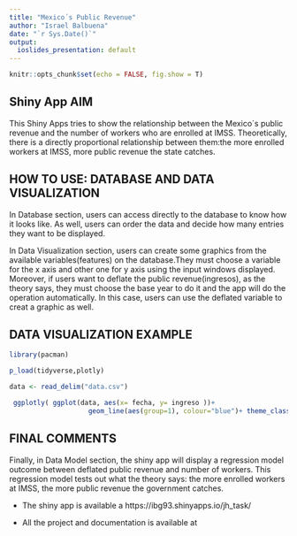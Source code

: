 ```yaml
---
title: "Mexico´s Public Revenue"
author: "Israel Balbuena"
date: "`r Sys.Date()`"
output:
  ioslides_presentation: default
---
```


```r
knitr::opts_chunk$set(echo = FALSE, fig.show = T)
```

## Shiny App AIM

This Shiny Apps tries to show the relationship between the Mexico´s public revenue and the number of workers who are enrolled at IMSS. Theoretically, there is a directly proportional relationship between them:the more enrolled workers at IMSS, more public revenue the state catches.

## HOW TO USE: DATABASE AND DATA VISUALIZATION

In Database section, users can access directly to the database to know how it looks like. As well,  users can order the data and decide how many entries they want to be displayed.

In Data Visualization section, users can create some graphics from the available variables(features) on the database.They must choose  a variable for the x axis and other one for y axis using the input windows displayed.
Moreover, if users want to deflate the public revenue(ingresos), as the theory says, they must choose the base year to do it and the app will do the operation automatically. In this case, users can use the deflated  variable to creat a graphic as well. 

## DATA VISUALIZATION EXAMPLE

 

```r

library(pacman)

p_load(tidyverse,plotly)

data <- read_delim("data.csv")

```

```r


 ggplotly( ggplot(data, aes(x= fecha, y= ingreso ))+
                    geom_line(aes(group=1), colour="blue")+ theme_classic()  )


```

## FINAL COMMENTS

Finally, in Data Model section, the shiny app will display a regression model outcome between deflated public revenue and number of workers. This regression model  tests out what the theory says: the more enrolled workers at IMSS, the more public revenue the government catches.


- The shiny app is available a https://ibg93.shinyapps.io/jh_task/ 

- All the project and documentation is available at




